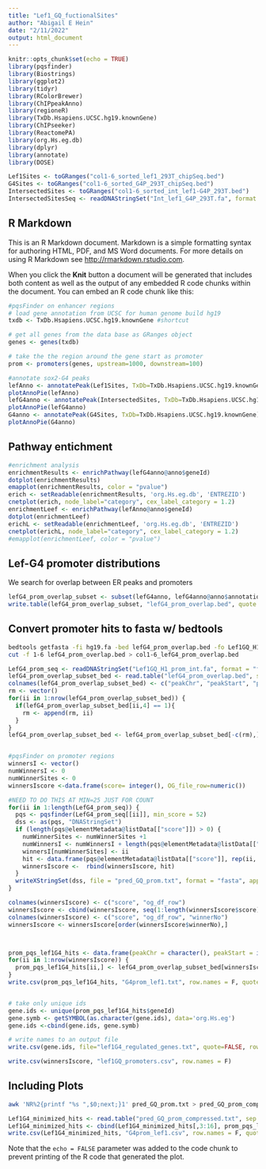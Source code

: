 ```yaml
---
title: "Lef1_GQ_fuctionalSites"
author: "Abigail E Hein"
date: "2/11/2022"
output: html_document
---
```


```r
knitr::opts_chunk$set(echo = TRUE)
library(pqsfinder)
library(Biostrings)
library(ggplot2)
library(tidyr)
library(RColorBrewer)
library(ChIPpeakAnno)
library(regioneR)
library(TxDb.Hsapiens.UCSC.hg19.knownGene)
library(ChIPseeker)
library(ReactomePA)
library(org.Hs.eg.db)
library(dplyr)
library(annotate)
library(DOSE)
```



```r
Lef1Sites <- toGRanges("col1-6_sorted_lef1_293T_chipSeq.bed")
G4Sites <- toGRanges("col1-6_sorted_G4P_293T_chipSeq.bed")
IntersectedSites <- toGRanges("col1-6_sorted_int_lef1-G4P_293T.bed")
IntersectedSitesSeq <- readDNAStringSet("Int_lef1_G4P_293T.fa", format = "fasta")
```


## R Markdown

This is an R Markdown document. Markdown is a simple formatting syntax for authoring HTML, PDF, and MS Word documents. For more details on using R Markdown see <http://rmarkdown.rstudio.com>.

When you click the **Knit** button a document will be generated that includes both content as well as the output of any embedded R code chunks within the document. You can embed an R code chunk like this:

```r

#pqsFinder on enhancer regions
# load gene annotation from UCSC for human genome build hg19
txdb <- TxDb.Hsapiens.UCSC.hg19.knownGene #shortcut

# get all genes from the data base as GRanges object
genes <- genes(txdb)

# take the the region around the gene start as promoter
prom <- promoters(genes, upstream=1000, downstream=100)

#annotate sox2-G4 peaks
lefAnno <- annotatePeak(Lef1Sites, TxDb=TxDb.Hsapiens.UCSC.hg19.knownGene)
plotAnnoPie(lefAnno)
lefG4anno <- annotatePeak(IntersectedSites, TxDb=TxDb.Hsapiens.UCSC.hg19.knownGene)
plotAnnoPie(lefG4anno)
G4anno <- annotatePeak(G4Sites, TxDb=TxDb.Hsapiens.UCSC.hg19.knownGene)
plotAnnoPie(G4anno)
```

## Pathway entichment
```r
#enrichment analysis
enrichmentResults <- enrichPathway(lefG4anno@anno$geneId)
dotplot(enrichmentResults)
emapplot(enrichmentResults, color = "pvalue")
erich <- setReadable(enrichmentResults, 'org.Hs.eg.db', 'ENTREZID')
cnetplot(erich, node_label="category", cex_label_category = 1.2)
enrichmentLeef <- enrichPathway(lefAnno@anno$geneId)
dotplot(enrichmentLeef)
erichL <- setReadable(enrichmentLeef, 'org.Hs.eg.db', 'ENTREZID')
cnetplot(erichL, node_label="category", cex_label_category = 1.2)
#emapplot(enrichmentLeef, color = "pvalue")
```

## Lef-G4 promoter distributions
  We search for overlap between ER peaks and promoters

```r
lefG4_prom_overlap_subset <- subset(lefG4anno, lefG4anno@anno$annotation== "Promoter (<=1kb)")
write.table(lefG4_prom_overlap_subset, "lefG4_prom_overlap.bed", quote = F, row.names = F, col.names = F, sep="\t")
```


## Convert promoter hits to fasta w/ bedtools


```bash
bedtools getfasta -fi hg19.fa -bed lefG4_prom_overlap.bed -fo Lef1GQ_H1_prom_int.fa
cut -f 1-6 lefG4_prom_overlap.bed > col1-6_lefG4_prom_overlap.bed
```



```r
LefG4_prom_seq <- readDNAStringSet("Lef1GQ_H1_prom_int.fa", format = "fasta")
lefG4_prom_overlap_subset_bed <- read.table("lefG4_prom_overlap.bed", sep = "\t", stringsAsFactors = F)
colnames(lefG4_prom_overlap_subset_bed) <- c("peakChr", "peakStart", "peakEnd", "peakLength",  "peakStrand", "name","score", "annotation", "geneChr", "geneStart", "geneEnd", "geneLength", "geneStrand", "geneId", "transcriptId", "distanceToTSS")
rm <- vector()
for(ii in 1:nrow(lefG4_prom_overlap_subset_bed)) {
  if(lefG4_prom_overlap_subset_bed[ii,4] == 1){
    rm <- append(rm, ii)
  }
}
lefG4_prom_overlap_subset_bed <- lefG4_prom_overlap_subset_bed[-c(rm),]


#pqsFinder on promoter regions
winnersI <- vector()
numWinnersI <- 0
numWinnerSites <- 0
winnersIscore <-data.frame(score= integer(), OG_file_row=numeric())

#NEED TO DO THIS AT MIN=25 JUST FOR COUNT
for(ii in 1:length(LefG4_prom_seq)) {
  pqs <- pqsfinder(LefG4_prom_seq[[ii]], min_score = 52)
  dss <- as(pqs, "DNAStringSet")
  if (length(pqs@elementMetadata@listData[["score"]]) > 0) {
    numWinnerSites <- numWinnerSites +1
    numWinnersI <- numWinnersI + length(pqs@elementMetadata@listData[["score"]])
    winnersI[numWinnerSites] <- ii
    hit <- data.frame(pqs@elementMetadata@listData[["score"]], rep(ii, length(pqs@elementMetadata@listData[["score"]])))
    winnersIscore <-  rbind(winnersIscore, hit)
  }
  writeXStringSet(dss, file = "pred_GQ_prom.txt", format = "fasta", append = T)
}

colnames(winnersIscore) <- c("score", "og_df_row")
winnersIscore <- cbind(winnersIscore, seq(1:length(winnersIscore$score)))
colnames(winnersIscore) <- c("score", "og_df_row", "winnerNo")
winnersIscore <- winnersIscore[order(winnersIscore$winnerNo),]



prom_pqs_lef1G4_hits <- data.frame(peakChr = character(), peakStart = integer(), peakEnd = integer(), peakLength = integer(), peakStrand = integer(), name = logical(), score = integer(), annotation = character(), geneChr = integer(), geneStart = integer(), geneEnd = integer(), geneLength = integer(), geneStrand = integer(), geneId = integer(), transcriptId = character(), distanceToTSS  = integer(), stringsAsFactors = F)
for(ii in 1:nrow(winnersIscore)) {
  prom_pqs_lef1G4_hits[ii,] <- lefG4_prom_overlap_subset_bed[winnersIscore[ii,2],]
}
write.csv(prom_pqs_lef1G4_hits, "G4prom_lef1.txt", row.names = F, quote = F)


# take only unique ids
gene.ids <- unique(prom_pqs_lef1G4_hits$geneId)
gene.symb <- getSYMBOL(as.character(gene.ids), data='org.Hs.eg')
gene.ids <-cbind(gene.ids, gene.symb)

# write names to an output file
write.csv(gene.ids, file="lef1G4_regulated_genes.txt", quote=FALSE, row.names=FALSE)

write.csv(winnersIscore, "lef1GQ_promoters.csv", row.names = F)
```


## Including Plots
```bash
awk 'NR%2{printf "%s ",$0;next;}1' pred_GQ_prom.txt > pred_GQ_prom_compressed.txt
```


```r
Lef1G4_minimized_hits <- read.table("pred_GQ_prom_compressed.txt", sep =';')
Lef1G4_minimized_hits <- cbind(Lef1G4_minimized_hits[,3:16], prom_pqs_lef1G4_hits)
write.csv(Lef1G4_minimized_hits, "G4prom_lef1.csv", row.names = F, quote = F)
```

Note that the `echo = FALSE` parameter was added to the code chunk to prevent printing of the R code that generated the plot.
